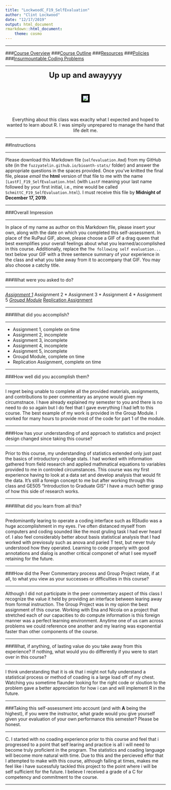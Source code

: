 ```yaml
---
title: "LockwoodC_F19_SelfEvaluation"
author: "Clint Lockwood"
date: "12/17/2019"
output: html_document
rmarkdown::html_document:
    theme: cosmo
---
```


***

###[Course Overview](https://fuzzyatelin.github.io/bioanth-stats/overview.html)
###[Course Outline](https://fuzzyatelin.github.io/bioanth-stats/outline.html)
###[Resources](https://fuzzyatelin.github.io/bioanth-stats/resources.html)
###[Policies](https://fuzzyatelin.github.io/bioanth-stats/policies.html)
###[Insurmountable Coding Problems](https://fuzzyatelin.github.io/bioanth-stats/studentproblems.html)

***

<center>

<font size="+2"><b>Up up and awayyyy</b></font></center><br>

<center><p><img src="https://thumbs.gfycat.com/HappygoluckyRespectfulAngelfish-small.gif" style="border:5px solid black"></p>
</center><br>  

<center>
Everything about this class was exaclty what I expected and hoped to wanted to learn about R. I was simpily unprepared to manage the hand that life delt me.

</center>
***

##Instructions

***

Please download this Markdown file (`selfevaluation.Rmd`) from my GitHub site (in the `fuzzyatelin.github.io/bioanth-stats/` folder) and answer the appropriate questions in the spaces provided. Once you've knitted the final file, please *email* the **html** version of that file to me with the name `[LastF]_F19_SelfEvaluation.html` (with `LastF` meaning your last name followed by your first initial, i.e., mine would be called `SchmittC_F19_SelfEvaluation.html`). I must receive this file by **Midnight of December 17, 2019**.

***

###Overall Impression

***

In place of my name as author on this Markdown file, please insert your own, along with the date on which you completed this self-assessment. In place of the RuPaul GIF, above, please choose a GIF of a drag queen that best exemplifies your overall feelings about what you learned/accomplished in this course. Additionally, replace the `The following self evaluation...` text below your GIF with a three sentence summary of your experience in the class and what you take away from it to accompany that GIF. You may also choose a catchy title.

***

###What were you asked to do?

***
*[Assignment 1](https://github.com/cjlw2020/AN597-Week-2-cjlw)
* Assignment 2
* Assignment 3
* Assignment 4
* Assignment 5
*[Groupd Module](https://github.com/cjlw2020/GroupModule)
*[Replication Assignment](https://github.com/cjlw2020/cjlw-data-replication-assignment)

***

###What did you accomplish?

***

* Assignment 1, complete on time
* Assignment 2, incomplete
* Assignment 3, incomplete
* Assignment 4, incomplete
* Assignment 5, incomplete
* Groupd Module, complete on time
* Replication Assignment, complete on time

***

###How well did you accomplish them?

***

I regret being unable to complete all the provided materials, assignments, and contributions to peer commentary as anyone would given my circumstnace. I have already explained my semester to you and there is no need to do so again but I do feel that I gave everything I had left to this course. The best example of my work is provided in the Group Module. I worked for many hours to provide most of the code for part 1 of the module. 

***

###How has your understanding of and approach to statistics and project design changed since taking this course?

***

Prior to this course, my understanding of statistics extended only just past the basics of introductory college stats. I had worked with information gathered from field research and applied mathmatical equations to variables provided to me in controled circumstances. This course was my first experience having to look at a data set and develop analysis that would fit the data. It's still a foreign concept to me but after working through this class and GE505 "Introduction to Graduate GIS" I have a much better grasp of how this side of research works. 

***

###What did you learn from all this?

***

Predominantly learing to operate a coding interface such as RStudio was a huge accomplishment in my eyes. I've often distanced myself from computers and coding sounded like the most gruling task I had ever heard of. I also feel considerably better about basis statistical analysis that I had worked with previosuly such as anova and paried T test, but never truly understood how they operated. Learning to code properly with good annotations and dialog is another critical componet of what I see myself retaining for the future.

***

###How did the Peer Commentary process and Group Project relate, if at all, to what you view as your successes or difficulties in this course?

***

Although I did not participate in the peer commentary aspect of this class I recognize the value it held by providing an interface between learing away from formal instruction. The Group Project was in my opion the best assignment of this course. Working with Ena and Nicola on a project that stretched each of our capacities to do compute information is this foreign manner was a perfect learning environment.
Anytime one of us cam across problems we could reference one another and my learing was exponential faster than other components of the course. 

***

###What, if anything, of lasting value do you take away from this experience? If nothing, what would you do differently if you were to start over in this course? 

***

I think understanding that it is ok that i might not fully understand a statistical process or method of coading is a large load off of my chest. Watching you sometime flaunder looking for the right code or sloution to the problem gave a better appreciation for how i can and will implement R in the future.

***

###Taking this self-assessment into account (and with **A** being the highest), if you were the instructor, what grade would you give yourself given your evaluation of your own performance this semester? Please be honest.

***

C. I started with no coading experience prior to this course and feel that i progressed to a point that self learing and practice is all i will need to become truly proficient in the program. The statistics and coading language will become more natural with time. Due to this and the percieved effor that I attempted to make with this course, although failing at times, makes me feel like i have sucessfuly tackled this project to the point where i will be self sufficient for the future. I believe I received a grade of a C for competency and commitment to the course. 

***